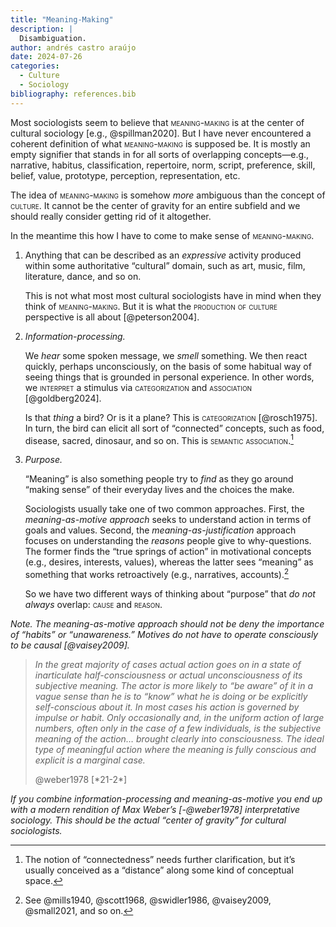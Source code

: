 ```yaml
---
title: "Meaning-Making"
description: |
  Disambiguation.
author: andrés castro araújo
date: 2024-07-26
categories: 
  - Culture
  - Sociology
bibliography: references.bib
---
```


Most sociologists seem to believe that [meaning-making]{.smallcaps} is at the center of cultural sociology [e.g., @spillman2020]. But I have never encountered a coherent definition of what [meaning-making]{.smallcaps} is supposed be. It is mostly an empty signifier that stands in for all sorts of overlapping concepts—e.g., narrative, habitus, classification, repertoire, norm, script, preference, skill, belief, value, prototype, perception, representation, etc.

The idea of [meaning-making]{.smallcaps} is somehow *more* ambiguous than the concept of [culture]{.smallcaps}. It cannot be the center of gravity for an entire subfield and we should really consider getting rid of it altogether.

In the meantime this how I have to come to make sense of [meaning-making]{.smallcaps}.

1.  Anything that can be described as an *expressive* activity produced within some authoritative "cultural" domain, such as art, music, film, literature, dance, and so on.

    This is not what most most cultural sociologists have in mind when they think of [meaning-making]{.smallcaps}. But it is what the [production of culture]{.smallcaps} perspective is all about [@peterson2004].

2.  *Information-processing.*

    We *hear* some spoken message, we *smell* something. We then react quickly, perhaps unconsciously, on the basis of some habitual way of seeing things that is grounded in personal experience. In other words, we [interpret]{.smallcaps} a stimulus via [categorization]{.smallcaps} and [association]{.smallcaps} [@goldberg2024].

    Is that *thing* a bird? Or is it a plane? This is [categorization]{.smallcaps} [@rosch1975]. In turn, the bird can elicit all sort of "connected" concepts, such as food, disease, sacred, dinosaur, and so on. This is [semantic association]{.smallcaps}.[^1]

3.  *Purpose.*

    "Meaning" is also something people try to *find* as they go around "making sense" of their everyday lives and the choices the make.

    Sociologists usually take one of two common approaches. First, the *meaning-as-motive approach* seeks to understand action in terms of goals and values. Second, the *meaning-as-justification* approach focuses on understanding the *reasons* people give to why-questions. The former finds the "true springs of action" in motivational concepts (e.g., desires, interests, values), whereas the latter sees "meaning" as something that works retroactively (e.g., narratives, accounts).[^2]

    So we have two different ways of thinking about "purpose" that *do not always* overlap: [cause]{.smallcaps} and [reason]{.smallcaps}.

[^1]: The notion of "connectedness" needs further clarification, but it's usually conceived as a "distance" along some kind of conceptual space.

[^2]: See @mills1940, @scott1968, @swidler1986, @vaisey2009, @small2021, and so on.

*Note. The meaning-as-motive approach should not be deny the importance of "habits" or "unawareness." Motives do not have to operate consciously to be causal [@vaisey2009].*

> *In the great majority of cases actual action goes on in a state of inarticulate half-consciousness or actual unconsciousness of its subjective meaning. The actor is more likely to "be aware" of it in a vague sense than he is to "know" what he is doing or be explicitly self-conscious about it. In most cases his action is governed by impulse or habit. Only occasionally and, in the uniform action of large numbers, often only in the case of a few individuals, is the subjective meaning of the action... brought clearly into consciousness. The ideal type of meaningful action where the meaning is fully conscious and explicit is a marginal case.*
>
> @weber1978 [*21-2*]

*If you combine information-processing and meaning-as-motive you end up with a modern rendition of Max Weber's [-@weber1978] interpretative sociology. This should be the actual "center of gravity" for cultural sociologists.*
